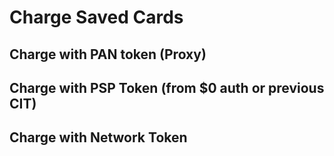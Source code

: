# Charge Saved Cards

## Charge with PAN token (Proxy)
## Charge with PSP Token (from $0 auth or previous CIT)
## Charge with Network Token


